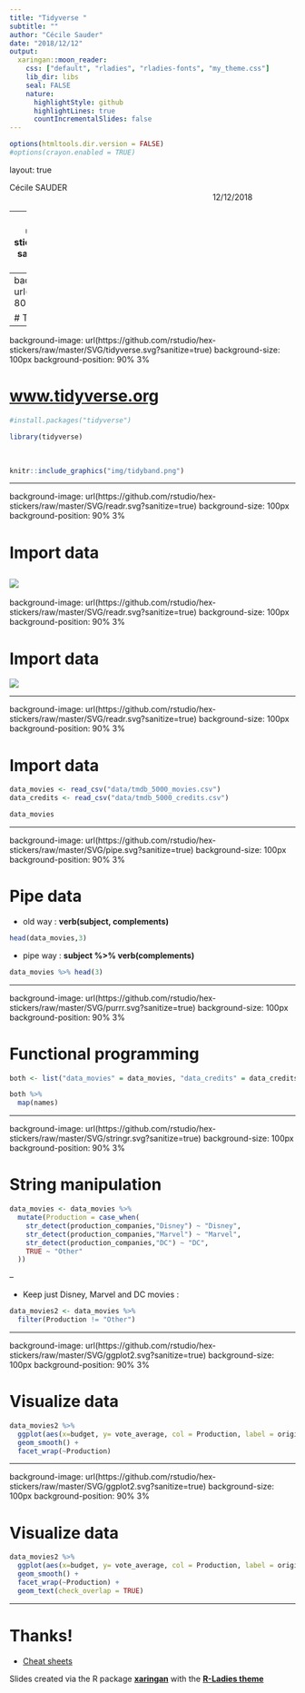 ```yaml
---
title: "Tidyverse "
subtitle: ""
author: "Cécile Sauder"
date: "2018/12/12"
output:
  xaringan::moon_reader:
    css: ["default", "rladies", "rladies-fonts", "my_theme.css"]
    lib_dir: libs
    seal: FALSE
    nature:
      highlightStyle: github
      highlightLines: true
      countIncrementalSlides: false
---
```


```r
options(htmltools.dir.version = FALSE)
#options(crayon.enabled = TRUE)

```


layout: true
  
<div class="my-header"></div>

<div class="my-footer"><span>Cécile SAUDER    
&emsp;&emsp;&emsp;&emsp;&emsp;&emsp;&emsp;&emsp;&emsp;&emsp;&emsp;&emsp;&emsp;
&emsp;&emsp;&emsp;&emsp;&emsp;&emsp;&emsp;&emsp;&emsp;&emsp;&emsp;&emsp;
12/12/2018</span></div> 
---
background-image: url(https://github.com/rstudio/hex-stickers/raw/master/SVG/tidyverse.svg?sanitize=true)
background-size: 550px
background-position: 50% 50%


---
background-image: url(img/tidy_data1.png)
background-size: 800px
background-position: 50% 50%

# Tidy data

---
background-image: url(https://github.com/rstudio/hex-stickers/raw/master/SVG/tidyverse.svg?sanitize=true)
background-size: 100px
background-position: 90% 3%

# [www.tidyverse.org](www.tidyverse.org)



```r

#install.packages("tidyverse")

library(tidyverse)

```
  
  
<br /> 
  
```r

knitr::include_graphics("img/tidyband.png")
```


---

background-image: url(https://github.com/rstudio/hex-stickers/raw/master/SVG/readr.svg?sanitize=true)
background-size: 100px
background-position: 90% 3%

# Import data 


![](img/readr.png)
---

background-image: url(https://github.com/rstudio/hex-stickers/raw/master/SVG/readr.svg?sanitize=true)
background-size: 100px
background-position: 90% 3%

# Import data 

![](img/TMDB 5000 Movie Dataset _ Kaggle.png)


---

background-image: url(https://github.com/rstudio/hex-stickers/raw/master/SVG/readr.svg?sanitize=true)
background-size: 100px
background-position: 90% 3%

# Import data 

```r
data_movies <- read_csv("data/tmdb_5000_movies.csv")
data_credits <- read_csv("data/tmdb_5000_credits.csv")

data_movies
```
---

background-image: url(https://github.com/rstudio/hex-stickers/raw/master/SVG/pipe.svg?sanitize=true)
background-size: 100px
background-position: 90% 3%

# Pipe data

- old way : **verb(subject, complements)**
```r
head(data_movies,3)
```


- pipe way : **subject %>% verb(complements)**
```r
data_movies %>% head(3)
```

---

background-image: url(https://github.com/rstudio/hex-stickers/raw/master/SVG/purrr.svg?sanitize=true)
background-size: 100px
background-position: 90% 3%

# Functional programming

```r
both <- list("data_movies" = data_movies, "data_credits" = data_credits)

both %>%
  map(names)
```


---

background-image: url(https://github.com/rstudio/hex-stickers/raw/master/SVG/stringr.svg?sanitize=true)
background-size: 100px
background-position: 90% 3%

# String manipulation

```r
data_movies <- data_movies %>%
  mutate(Production = case_when(
    str_detect(production_companies,"Disney") ~ "Disney",
    str_detect(production_companies,"Marvel") ~ "Marvel",
    str_detect(production_companies,"DC") ~ "DC",
    TRUE ~ "Other"
  ))
```

--

- Keep just Disney, Marvel and DC movies :

```r
data_movies2 <- data_movies %>%
  filter(Production != "Other")
```

---

background-image: url(https://github.com/rstudio/hex-stickers/raw/master/SVG/ggplot2.svg?sanitize=true)
background-size: 100px
background-position: 90% 3%

# Visualize data 

```r

data_movies2 %>%
  ggplot(aes(x=budget, y= vote_average, col = Production, label = original_title)) +
  geom_smooth() +
  facet_wrap(~Production) 
```

---

background-image: url(https://github.com/rstudio/hex-stickers/raw/master/SVG/ggplot2.svg?sanitize=true)
background-size: 100px
background-position: 90% 3%

# Visualize data 

```r
data_movies2 %>%
  ggplot(aes(x=budget, y= vote_average, col = Production, label = original_title)) +
  geom_smooth() +
  facet_wrap(~Production) +
  geom_text(check_overlap = TRUE)
```


---


# Thanks!

- [Cheat sheets](https://www.rstudio.com/resources/cheatsheets/)

Slides created via the R package [**xaringan**](https://github.com/yihui/xaringan) with the [**R-Ladies theme**](https://github.com/rladies/resources/blob/master/xaringan-slides/how_to_use.md) 

